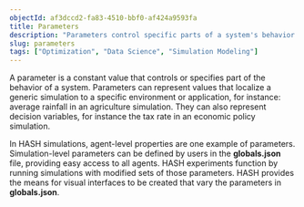 ```yaml
---
objectId: af3dccd2-fa83-4510-bbf0-af424a9593fa
title: Parameters
description: "Parameters control specific parts of a system's behavior."
slug: parameters
tags: ["Optimization", "Data Science", "Simulation Modeling"]
---
```


A parameter is a constant value that controls or specifies part of the behavior of a system. Parameters can represent values that localize a generic simulation to a specific environment or application, for instance: average rainfall in an agriculture simulation. They can also represent decision variables, for instance the tax rate in an economic policy simulation.

In HASH simulations, agent-level properties are one example of parameters. Simulation-level parameters can be defined by users in the **globals.json** file, providing easy access to all agents. HASH experiments function by running simulations with modified sets of those parameters. HASH provides the means for visual interfaces to be created that vary the parameters in **globals.json**.
